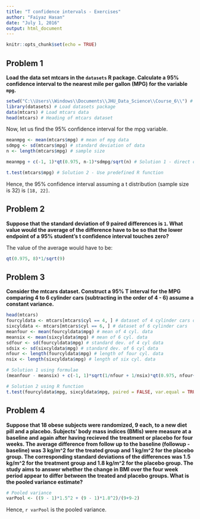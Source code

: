 ---
title: "T confidence intervals - Exercises"
author: "Faiyaz Hasan"
date: "July 1, 2016"
output: html_document
---

```{r setup, include=FALSE}
knitr::opts_chunk$set(echo = TRUE)
```
Problem 1  
---------
**Load the data set mtcars in the `datasets` R package. Calculate a 95% confidence interval to the nearest mile per gallon (MPG) for the variable `mpg`.**  

```{r load mtcars dataset}
setwd("C:\\Users\\Windows\\Documents\\JHU_Data_Science\\Course_6\\") # Set working directory
library(datasets) # Load datasets package  
data(mtcars) # Load mtcars data  
head(mtcars) # Heading of mtcars dataset
```
Now, let us find the 95% confidence interval for the mpg variable.

```{r mpg mean and sd}
meanmpg <- mean(mtcars$mpg) # mean of mpg data
sdmpg <- sd(mtcars$mpg) # standard deviation of data
n <- length(mtcars$mpg) # sample size

meanmpg + c(-1, 1)*qt(0.975, n-1)*sdmpg/sqrt(n) # Solution 1 - direct computaion

t.test(mtcars$mpg) # Solution 2 - Use predefined R function
```
Hence, the 95% confidence interval assuming a t distribution (sample size is 32) is `[18, 22]`.

Problem 2
---------  
**Suppose that the standard deviation of 9 paired differences is `1`. What value would the average of the difference have to be so that the lower endpoint of a 95% student's t confidence interval touches zero?**

The value of the average would have to be: 
```{r mean value computation}
qt(0.975, 8)*1/sqrt(9)
```

Problem 3
---------
**Consider the mtcars dataset. Construct a 95% T interval for the MPG comparing 4 to 6 cylinder cars (subtracting in the order of 4 - 6) assume a constant variance.**

```{r comparison of 4 and 6 cylinder cars}
head(mtcars)
fourcyldata <- mtcars[mtcars$cyl == 4, ] # dataset of 4 cylinder cars only
sixcyldata <- mtcars[mtcars$cyl == 6, ] # dataset of 6 cylinder cars
meanfour <- mean(fourcyldata$mpg) # mean of 4 cyl. data
meansix <- mean(sixcyldata$mpg) # mean of 6 cyl. data
sdfour <- sd(fourcyldata$mpg) # standard dev. of 4 cyl data
sdsix <- sd(sixcyldata$mpg) # standard dev. of 6 cyl data
nfour <- length(fourcyldata$mpg) # length of four cyl. data
nsix <- length(sixcyldata$mpg) # length of six cyl. data

# Solution 1 using formulae
(meanfour - meansix) + c(-1, 1)*sqrt(1/nfour + 1/nsix)*qt(0.975, nfour+nsix-2)*sqrt(((nfour-1)*sdfour^2 + (nsix-1)*sdsix^2)/(nfour+nsix-2))

# Solution 2 using R function
t.test(fourcyldata$mpg, sixcyldata$mpg, paired = FALSE, var.equal = TRUE)$conf
```

Problem 4
---------
**Suppose that 18 obese subjects were randomized, 9 each, to a new diet pill and a placebo. Subjects' body mass indices (BMIs) were measure at a baseline and again after having recieved the treatment or placebo for four weeks. The average difference from follow up to the baseline (followup - baseline) was 3 kg/m^2 for the treated group and 1 kg/m^2 for the placebo group. The corresponding standard deviations of the differences was 1.5 kg/m^2 for the treatment group and 1.8 kg/m^2 for the placebo group. The study aims to answer whether the change in BMI over the four week period appear to differ between the treated and placebo groups. What is the pooled variance estimate?**

```{r solution 4}
# Pooled variance
varPool <- ((9 - 1)*1.5^2 + (9 - 1)*1.8^2)/(9+9-2)
```

Hence, `r varPool` is the pooled variance.

